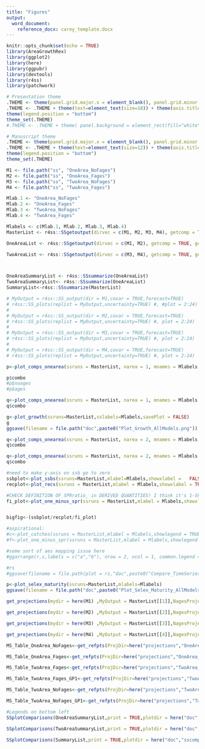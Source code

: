```yaml
---
title: "Figures"
output: 
  word_document:
    reference_docx: carey_template.docx
---
```


```r
knitr::opts_chunk$set(echo = TRUE)
library(AreaGrowthRex)
library(ggplot2)
library(here)
library(ggpubr)
library(devtools)
library(r4ss)
library(patchwork)
```

```r

# Presentation theme
.THEME <- theme(panel.grid.major.x = element_blank(), panel.grid.minor.y = element_blank(), panel.grid.major.y = element_blank() )
.THEME <- .THEME + theme(text=element_text(size=18)) + theme(axis.title.x=element_text(size=24) ,axis.title.y=element_text(size=24, angle = 90,vjust = +2)) +
theme(legend.position = "bottom")
theme_set(.THEME)
#.THEME <- .THEME + theme( panel.background = element_rect(fill="white"), #panel.border = element_rect(colour="black", fill=NA, size=1))

# Manuscript theme
.THEME <- theme(panel.grid.major.x = element_blank(), panel.grid.minor.y = element_blank(), panel.grid.major.y = element_blank() )
.THEME <- .THEME + theme(text=element_text(size=12)) + theme(axis.title.x=element_text(size=12) ,axis.title.y=element_text(size=12, angle = 90,vjust = +2)) +
theme(legend.position = "bottom")
theme_set(.THEME)
```

```r
M1 <- file.path("ss", "OneArea_NoFages")
M2 <- file.path("ss", "OneArea_Fages")
M3 <- file.path("ss", "TwoArea_NoFages")
M4 <- file.path("ss", "TwoArea_Fages")

Mlab.1 <- "OneArea_NoFages"
Mlab.2 <- "OneArea_Fages"
Mlab.3 <- "TwoArea_NoFages"
Mlab.4 <- "TwoArea_Fages"

Mlabels <- c(Mlab.1, Mlab.2, Mlab.3, Mlab.4)
MasterList <- r4ss::SSgetoutput(dirvec = c(M1, M2, M3, M4), getcomp = TRUE, getcovar = TRUE)

OneAreaList <- r4ss::SSgetoutput(dirvec = c(M1, M2), getcomp = TRUE, getcovar = TRUE)

TwoAreaList <- r4ss::SSgetoutput(dirvec = c(M3, M4), getcomp = TRUE, getcovar = TRUE)



OneAreaSummaryList <- r4ss::SSsummarize(OneAreaList)
TwoAreaSummaryList<- r4ss::SSsummarize(OneAreaList)
SummaryList<-r4ss::SSsummarize(MasterList)
```

```r
# MyOutput = r4ss::SS_output(dir = M1,covar = TRUE,forecast=TRUE)
# r4ss::SS_plots(replist = MyOutput,uncertainty=TRUE) #, #plot = 2:24) 
# 
# MyOutput = r4ss::SS_output(dir = M2,covar = TRUE,forecast=TRUE)
# r4ss::SS_plots(replist = MyOutput,uncertainty=TRUE) #, plot = 2:24) 
# 
# MyOutput = r4ss::SS_output(dir = M3,covar = TRUE,forecast=TRUE)
# r4ss::SS_plots(replist = MyOutput,uncertainty=TRUE) #, plot = 2:24) 
# 
# MyOutput = r4ss::SS_output(dir = M4,covar = TRUE,forecast=TRUE)
# r4ss::SS_plots(replist = MyOutput,uncertainty=TRUE) #, plot = 2:24) 
```

```r
p<-plot_comps_onearea(ssruns = MasterList, narea = 1, mnames = Mlabels,comptype = "length", saveplots = TRUE)

p$combo
#p$noages
#p$ages
```


```r
q<-plot_comps_onearea(ssruns = MasterList, narea = 1, mnames = Mlabels,comptype = "age")
q$combo
```


```r
g<-plot_growth(ssruns=MasterList,sslabels=Mlabels,savePlot = FALSE)
g
ggsave(filename = file.path("doc",paste0("Plot_Growth_AllModels.png")),device = "png",width = 10,height = 5)

```
```r
q<-plot_comps_onearea(ssruns = MasterList, narea = 2, mnames = Mlabels,comptype = "length")
q$combo
```

```r
q<-plot_comps_onearea(ssruns = MasterList, narea = 2, mnames = Mlabels,comptype = "age")
q$combo
```
```r
#need to make y-axis on ssb go to zero
ssbplot<-plot_ssbs(ssruns=MasterList,mlabel=Mlabels,showxlabel =   FALSE,showlegend = "none")
recplot<-plot_recs(ssruns = MasterList,mlabel = Mlabels,showxlabel = TRUE,showlegend = "yes")

#CHECK DEFINITION OF SPRratio_ in DERIVED QUANTITIES! I think it's 1-SPR. Does Ian skip plotting the last year? Should I?
fi_plot<-plot_one_minus_spr(ssruns = MasterList,mlabel = Mlabels,showxlabel = TRUE,showlegend = "yes")


bigfig<-(ssbplot/recplot/fi_plot)

#aspirational:
#c<-plot_catches(ssruns = MasterList,mlabel = Mlabels,showlegend = TRUE)
#f<-plot_one_minus_spr(ssruns = MasterList,mlabel = Mlabels,showlegend = TRUE)

#some sort of aes mapping issue here
#ggarrange(r,s,labels = c("a","b"), nrow = 2, ncol = 1, common.legend = TRUE, legend="bottom")

#rs
#ggsave(filename = file.path(plot = rs,"doc",paste0("Compare_TimeSeries.png")),device = "png",width = 8.5,height = 11)
```
```r
p<-plot_selex_maturity(ssruns=MasterList,mlabels=Mlabels) 
ggsave(filename = file.path("doc",paste0("Plot_Selex_Maturity_AllModels.png")),device = "png",width = 10,height = 7)


```

```r


get_projections(mydir = here(M1) ,MyOutput = MasterList[[1]],NagesProject = 20,FirstYr = 1982,LastYr = 2021,RecruitmentAge=3,species="Rex")

get_projections(mydir = here(M2) ,MyOutput = MasterList[[2]],NagesProject = 20,FirstYr = 1982,LastYr = 2021,RecruitmentAge=3,species="Rex")

get_projections(mydir = here(M3) ,MyOutput = MasterList[[3]],NagesProject = 20,FirstYr = 1982,LastYr = 2021,RecruitmentAge=3,species="Rex")

get_projections(mydir = here(M4) ,MyOutput = MasterList[[4]],NagesProject = 20,FirstYr = 1982,LastYr = 2021,RecruitmentAge=3,species="Rex")

```

```r

MS_Table_OneArea_NoFages<-get_refpts(ProjDir=here("projections","OneArea_NoFages","GrowthMorph1"),LastYr = 2021)

MS_Table_OneArea_Fages<-get_refpts(ProjDir=here("projections","OneArea_Fages","GrowthMorph1"),LastYr = 2021)

MS_Table_TwoArea_Fages<-get_refpts(ProjDir=here("projections","TwoArea_Fages","GrowthMorph2"),LastYr = 2021)

MS_Table_TwoArea_Fages_GP1<-get_refpts(ProjDir=here("projections","TwoArea_Fages","GrowthMorph1"),LastYr = 2021)

MS_Table_TwoArea_NoFages<-get_refpts(ProjDir=here("projections","TwoArea_NoFages","GrowthMorph2"),LastYr = 2021)

MS_Table_TwoArea_NoFages_GP1<-get_refpts(ProjDir=here("projections","TwoArea_NoFages","GrowthMorph1"),LastYr = 2021)

```
```r
#Legends on bottom left
SSplotComparisons(OneAreaSummaryList,print = TRUE,plotdir = here("doc","sscompare","oneareamodels"),legendlabels = c(M1,M2),legendloc = "bottomleft",sprtarg = 0.6,minbthresh = 0,btarg = 0,indexQlabel = F,indexUncertainty = T)

SSplotComparisons(TwoAreaSummaryList,print = TRUE,plotdir = here("doc","sscompare","twoareamodels"),legendlabels = c(M3,M4),legendloc = "bottomleft",sprtarg = 0.6,minbthresh = 0,btarg = 0,indexQlabel = F,indexUncertainty = T)

SSplotComparisons(SummaryList,print = TRUE,plotdir = here("doc","sscompare","allmodels"),legendlabels = c(M1,M2,M3,M4),legendloc = "bottomleft",sprtarg = 0.6,minbthresh = 0,btarg = 0,indexQlabel = F,indexUncertainty = T)




```

